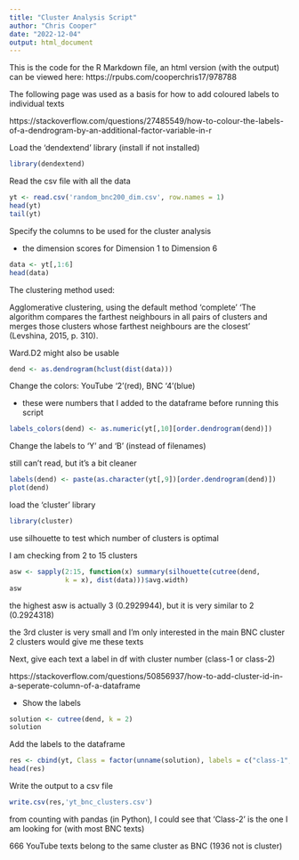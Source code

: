 ```yaml
---
title: "Cluster Analysis Script"
author: "Chris Cooper"
date: "2022-12-04"
output: html_document
---
```


This is the code for the R Markdown file, an html version (with the output) can be viewed here: https://rpubs.com/cooperchris17/978788

The following page was used as a basis for how to add coloured labels to individual texts 

https://stackoverflow.com/questions/27485549/how-to-colour-the-labels-of-a-dendrogram-by-an-additional-factor-variable-in-r

Load the 'dendextend' library (install if not installed)
```r
library(dendextend)
```

Read the csv file with all the data
```r
yt <- read.csv('random_bnc200_dim.csv', row.names = 1)
head(yt)
tail(yt)
```

Specify the columns to be used for the cluster analysis 

- the dimension scores for Dimension 1 to Dimension 6
```r
data <- yt[,1:6]
head(data)
```

The clustering method used:

Agglomerative clustering, using the default method 'complete'
'The algorithm compares the farthest neighbours in all pairs 
of clusters and merges those clusters whose farthest neighbours
are the closest' (Levshina, 2015, p. 310). 

Ward.D2 might also be usable
```r
dend <- as.dendrogram(hclust(dist(data)))
```

Change the colors: YouTube '2'(red), BNC '4'(blue)

- these were numbers that I added to the dataframe before running this script
```r
labels_colors(dend) <- as.numeric(yt[,10][order.dendrogram(dend)])
```

Change the labels to 'Y' and 'B' (instead of filenames)

still can't read, but it's a bit cleaner
```r
labels(dend) <- paste(as.character(yt[,9])[order.dendrogram(dend)])
plot(dend)
```

load the 'cluster' library
```r
library(cluster)
```

use silhouette to test which number of clusters is optimal

I am checking from 2 to 15 clusters
```r
asw <- sapply(2:15, function(x) summary(silhouette(cutree(dend, 
              k = x), dist(data)))$avg.width)
asw
```
the highest asw is actually 3 (0.2929944), but it is very similar to 2 (0.2924318)

the 3rd cluster is very small and I'm only interested in the main BNC cluster
2 clusters would give me these texts


Next, give each text a label in df with cluster number (class-1 or class-2)

https://stackoverflow.com/questions/50856937/how-to-add-cluster-id-in-a-seperate-column-of-a-dataframe

- Show the labels
```r
solution <- cutree(dend, k = 2)
solution
```

Add the labels to the dataframe
```r
res <- cbind(yt, Class = factor(unname(solution), labels = c("class-1", "class-2")))
head(res)
```

Write the output to a csv file
```r
write.csv(res,'yt_bnc_clusters.csv')
```
from counting with pandas (in Python), I could see that 'Class-2' is the 
one I am looking for (with most BNC texts)

666 YouTube texts belong to the same cluster as BNC (1936 not is cluster)
